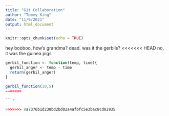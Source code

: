 ```yaml
---
title: "Git Collaboration"
author: "Tommy King"
date: "11/9/2021"
output: html_document
---
```


```r
knitr::opts_chunk$set(echo = TRUE)
```

hey booboo, how's grandma?
dead.
was it the gerbils?
<<<<<<< HEAD
no, it was the guinea pigs 
```r
gerbil_function <- function(temp, time){
  gerbil_anger <- temp - time  
  return(gerbil_anger)
}

gerbil_function(10,5)
=======

```r


```

```r

>>>>>>> 8a7376b1d230bd2bd02a4afbfc5e3bac8cd02935
```

